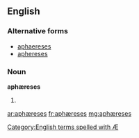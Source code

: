 ==English==

===Alternative forms===
* [[aphaereses]]
* [[aphereses]]

===Noun===
'''aphæreses''' {{p}}

# {{plural of|[[aphæresis#English|aphæresis]]}}

[[Category:English terms spelled with Æ]]

[[ar:aphæreses]]
[[fr:aphæreses]]
[[mg:aphæreses]]